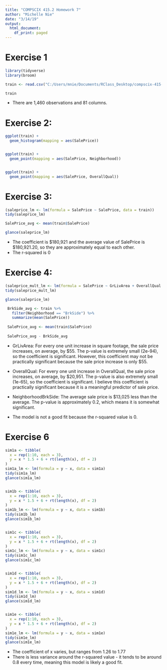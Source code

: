 ```yaml
---
title: "COMPSCIX 415.2 Homework 7"
author: "Michelle Nie"
date: "3/14/19"
output:
  html_document:
    df_print: paged
---
```


# Exercise 1


```r
library(tidyverse)
library(broom)

train <- read.csv("C:/Users/mnie/Documents/RClass_Desktop/compscix-415-2-assignments-new/train.csv")

train
```

- There are 1,460 observations and 81 columns.

# Exercise 2:

```r
ggplot(train) +
  geom_histogram(mapping = aes(SalePrice))


ggplot(train) +
  geom_point(mapping = aes(SalePrice, Neighborhood))


ggplot(train) +
  geom_point(mapping = aes(SalePrice, OverallQual))

```


# Exercise 3:

```r
(saleprice_lm <- lm(formula = SalePrice ~ SalePrice, data = train))
tidy(saleprice_lm)

SalePrice_avg <- mean(train$SalePrice)

glance(saleprice_lm)


```


- The coefficient is $180,921  and the average value of SalePrice is $180,921.20, so they are approximately equal to each other.
- The r-squared is 0



# Exercise 4:

```r
(saleprice_mult_lm <- lm(formula = SalePrice ~ GrLivArea + OverallQual + Neighborhood, data = train))
tidy(saleprice_mult_lm)

glance(saleprice_lm)

 BrkSide_avg <- train %>% 
   filter(Neighborhood == "BrkSide") %>% 
   summarize(mean(SalePrice)) 
 
 SalePrice_avg <- mean(train$SalePrice)
 
 SalePrice_avg - BrkSide_avg

```

- GrLivArea: For every one unit increase in square footage, the sale price increases, on average, by $55. The p-value is extremely small (2e-94), so the coefficient is significant. However, this coefficient may not be practically significant because the sale price increase is only $55. 
- OverallQual: For every one unit increase in OverallQual, the sale price increases, on average, by $20,951. The p-value is also extremely small (1e-65), so the coefficient is significant. I believe this coefficient is practically significant because it is a meaningful predictor of sale price. 
- NeighborhoodBrkSide: The average sale price is $13,025 less than the average. The p-value is approximately 0.2, which means it is somewhat significant. 

- The model is not a good fit because the r-squared value is 0.


# Exercise 6

```r
sim1a <- tibble(
  x = rep(1:10, each = 3),
  y = x * 1.5 + 6 + rt(length(x), df = 2)
)
sim1a_lm <- lm(formula = y ~ x, data = sim1a)
tidy(sim1a_lm)
glance(sim1a_lm)


sim1b <- tibble(
  x = rep(1:10, each = 3),
  y = x * 1.5 + 6 + rt(length(x), df = 2)
)
sim1b_lm <- lm(formula = y ~ x, data = sim1b)
tidy(sim1b_lm)
glance(sim1b_lm)


sim1c <- tibble(
  x = rep(1:10, each = 3),
  y = x * 1.5 + 6 + rt(length(x), df = 2)
)
sim1c_lm <- lm(formula = y ~ x, data = sim1c)
tidy(sim1c_lm)
glance(sim1c_lm)


sim1d <- tibble(
  x = rep(1:10, each = 3),
  y = x * 1.5 + 6 + rt(length(x), df = 2)
)
sim1d_lm <- lm(formula = y ~ x, data = sim1d)
tidy(sim1d_lm)
glance(sim1d_lm)


sim1e <- tibble(
  x = rep(1:10, each = 3),
  y = x * 1.5 + 6 + rt(length(x), df = 2)
)
sim1e_lm <- lm(formula = y ~ x, data = sim1e)
tidy(sim1e_lm)
glance(sim1e_lm)

```


- The coefficient of x varies, but ranges from 1.26 to 1.77
- There is less variance around the r-squared value - it tends to be around 0.8 every time, meaning this model is likely a good fit.













